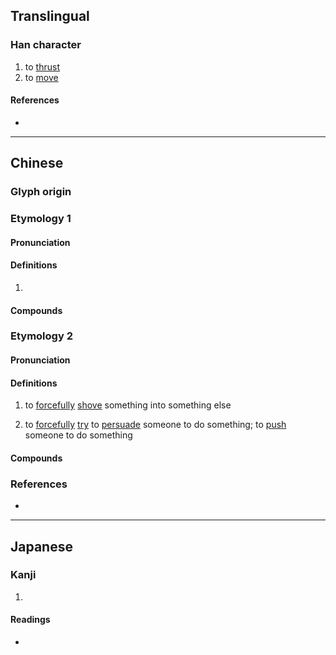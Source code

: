 {{character info/new}}
==Translingual==

===Han character===
{{Han char|rn=64|rad=手|as=03|sn=6|four=51010|canj=QMU|ids=⿰扌兀}}

# to [[thrust]]
# to [[move]]

====References====
* {{Han ref|kx=0418.080|dkj=11808|dj=0765.030|hdz=31829.100|uh=6264|ud=25188|bh=C9E5|bd=51685}}

----

==Chinese==

===Glyph origin===
{{Han etym}}

===Etymology 1===
{{zh-forms}}

====Pronunciation====
{{zh-pron
|m=wù
|c=ngaat6
|mc=y
|oc=y
|cat=v
}}

====Definitions====
{{zh-hanzi}}

# {{rfdef|zh}}

====Compounds====
{{zh-der|揺扤}}

===Etymology 2===
{{zh-forms}}

====Pronunciation====
{{zh-pron
|c=ngat1
|mc=y
|oc=y
|cat=v
}}

====Definitions====
{{zh-hanzi}}

# {{lb|zh|Cantonese}} to [[forcefully]] [[shove]] something into something else
# {{lb|zh|Cantonese}} to [[forcefully]] [[try]] to [[persuade]] someone to do something; to [[push]] someone to do something

====Compounds====
{{zh-der|扤失|扤實}}

===References===
* {{R:yue:mfccd}}

----

==Japanese==

===Kanji===
{{ja-kanji|grade=|rs=手03}}

# {{defn|lang=ja|sort=手03}}

====Readings====
* {{ja-readings|on=[[ごつ]] (gotsu), [[ごち]] (gochi), [[げつ]] (getsu), [[がち]] (gachi)|kun=[[うごく]] (ugoku)}}